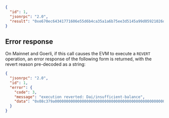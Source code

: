
<Tabs>
  <TabItem value="JSON">

```json
{
  "id": 1,
  "jsonrpc": "2.0",
  "result": "0xe670ec64341771606e55d6b4ca35a1a6b75ee3d5145a99d05921026d1527331"
}
```

  </TabItem>
</Tabs>

## Error response

On Mainnet and Goerli, if this call causes the EVM to execute a `REVERT` operation, an error response of the following form is returned, with the revert reason pre-decoded as a string:

```json
{
  "jsonrpc": "2.0",
  "id": 1,
  "error": {
    "code": 3,
    "message": "execution reverted: Dai/insufficient-balance",
    "data": "0x08c379a0000000000000000000000000000000000000000000000000000000000000002000000000000000000000000000000000000000000000000000000000000000184461692f696e73756666696369656e742d62616c616e63650000000000000000"
  }
}
```
